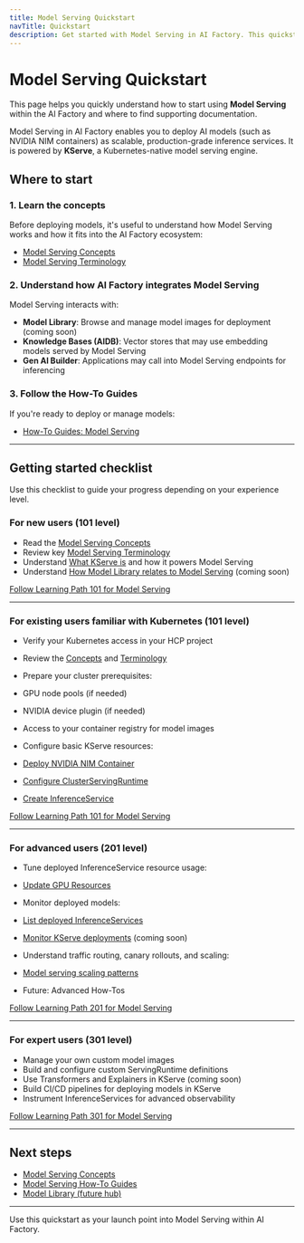 ```yaml
---
title: Model Serving Quickstart
navTitle: Quickstart
description: Get started with Model Serving in AI Factory. This quickstart provides a guided path for new and experienced users with links to essential resources.
---
```


# Model Serving Quickstart

This page helps you quickly understand how to start using **Model Serving** within the AI Factory and where to find supporting documentation.

Model Serving in AI Factory enables you to deploy AI models (such as NVIDIA NIM containers) as scalable, production-grade inference services. It is powered by **KServe**, a Kubernetes-native model serving engine.

## Where to start

### 1. Learn the concepts

Before deploying models, it's useful to understand how Model Serving works and how it fits into the AI Factory ecosystem:

-   [Model Serving Concepts](/edb-postgres-ai/ai-factory/learn/explained/ai-factory-concepts#model-serving-and-inference)
-   [Model Serving Terminology](/edb-postgres-ai/ai-factory/learn/explained/terminology/)

### 2. Understand how AI Factory integrates Model Serving

Model Serving interacts with:

-   **Model Library**: Browse and manage model images for deployment (coming soon)
-   **Knowledge Bases (AIDB)**: Vector stores that may use embedding models served by Model Serving
-   **Gen AI Builder**: Applications may call into Model Serving endpoints for inferencing

### 3. Follow the How-To Guides

If you're ready to deploy or manage models:

-   [How-To Guides: Model Serving](/edb-postgres-ai/ai-factory/learn/how-to/model-serving/)

* * *

## Getting started checklist

Use this checklist to guide your progress depending on your experience level.

### For new users (101 level)

-   Read the [Model Serving Concepts](/edb-postgres-ai/ai-factory/learn/explained/ai-factory-concepts#model-serving-and-inference)
-   Review key [Model Serving Terminology](/edb-postgres-ai/ai-factory/learn/explained/terminology/)
-   Understand [What KServe is](/edb-postgres-ai/ai-factory/learn/explained/ai-factory-concepts#model-serving-and-inference) and how it powers Model Serving
-   Understand [How Model Library relates to Model Serving](/edb-postgres-ai/ai-factory/model/library/) (coming soon)

[Follow Learning Path 101 for Model Serving](../learn/paths/model-serving/101)

* * *

### For existing users familiar with Kubernetes (101 level)

-   Verify your Kubernetes access in your HCP project
-   Review the [Concepts](/edb-postgres-ai/ai-factory/learn/explained/ai-factory-concepts#model-serving-and-inference) and [Terminology](/edb-postgres-ai/ai-factory/learn/explained/terminology/)
-   Prepare your cluster prerequisites:


-   GPU node pools (if needed)
-   NVIDIA device plugin (if needed)
-   Access to your container registry for model images


-   Configure basic KServe resources:


-   [Deploy NVIDIA NIM Container](/edb-postgres-ai/ai-factory/learn/how-to/model-serving/deploy-nim-container/)
-   [Configure ClusterServingRuntime](/edb-postgres-ai/ai-factory/learn/how-to/model-serving/configure-servingruntime/)
-   [Create InferenceService](/edb-postgres-ai/ai-factory/learn/how-to/model-serving/create-inferenceservice/)

[Follow Learning Path 101 for Model Serving](../learn/paths/model-serving/101)

* * *

### For advanced users (201 level)

-   Tune deployed InferenceService resource usage:


-   [Update GPU Resources](/edb-postgres-ai/ai-factory/learn/how-to/model-serving/update-gpu-resources/)


-   Monitor deployed models:


-   [List deployed InferenceServices](/edb-postgres-ai/ai-factory/learn/how-to/model-serving/monitor-inferenceservice/)
-   [Monitor KServe deployments](/edb-postgres-ai/ai-factory/learn/how-to/model-serving/monitor-inferenceservice/) (coming soon)


-   Understand traffic routing, canary rollouts, and scaling:


-   [Model serving scaling patterns](/edb-postgres-ai/ai-factory/learn/explained/ai-factory-concepts#model-serving-and-inference)
-   Future: Advanced How-Tos

[Follow Learning Path 201 for Model Serving](../learn/paths/model-serving/201)

* * *

### For expert users (301 level)

-   Manage your own custom model images
-   Build and configure custom ServingRuntime definitions
-   Use Transformers and Explainers in KServe (coming soon)
-   Build CI/CD pipelines for deploying models in KServe
-   Instrument InferenceServices for advanced observability

[Follow Learning Path 301 for Model Serving](../learn/paths/model-serving/301)

* * *

## Next steps

-   [Model Serving Concepts](/edb-postgres-ai/ai-factory/learn/explained/ai-factory-concepts#model-serving-and-inference)
-   [Model Serving How-To Guides](/edb-postgres-ai/ai-factory/learn/how-to/model-serving/)
-   [Model Library (future hub)](/edb-postgres-ai/ai-factory/model/library/)

* * *

Use this quickstart as your launch point into Model Serving within AI Factory.
